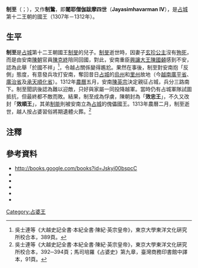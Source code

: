 {{Infobox monarch
| name               =闍耶僧伽跋摩四世
| title              = [[占婆|占婆]][[占城君主列表|國王]]
| image              =
| caption            =
| reign              =1307年—1312年
| coronation         = 
| investiture        =
| full name          =
| native_lang1       =別名 
| native_lang1_name1 =制至、制鷙
| birth_date         =？
| birth_place        =[[占婆|占婆]][[毘闍耶|毘闍耶]]
| death_date         =1313年
| death_place        =[[大越|大越]][[昇龍|昇龍]]
| burial_date        =
| burial_place       =
| predecessor        =[[制旻|闍耶僧伽跋摩三世]]
| successor          =[[制能|制能]] 
| queen              =
| consort            = 
| spouse             =
| spouse 1            =
| spouse 2             =
| spouse 3           =
| spouse 4           =
| spouse 5           =
| spouse 6           =
| spouse 7           =
| offspring          = 
| royal house        =[[第十二王朝_(占婆)|第十二王朝]]
| dynasty            = 
| father             =
| mother             =
| children           =
| religion           =[[印度教|印度教]]
}}
'''制至'''（{{vie|v='''Chế Chi'''|hn=制至}}；{{bd|？||1313年|||catIdx=K}}），又作'''制鷙'''，即'''闍耶僧伽跋摩四世'''（'''Jayasimhavarman IV'''），是[[占城|占城]]第十二王朝的國王（1307年－1312年）。

== 生平 ==
'''制至'''是[[占城|占城]]第十二王朝國王[[制旻|制旻]]的兒子。[[制旻|制旻]]逝世時，因妻子[[玄珍公主|玄珍公主]]沒有[[薩蒂_(習俗)|殉死]]，而是由安南[[越南陳朝|陳朝]]官員[[陳克終|陳克終]]陪同回國，對此，安南重臣[[陳國顙|興讓大王陳國顙]]感到不安，認為此舉「於國不祥」<ref>吳士連等《大越史記全書·本紀全書·陳紀·英宗皇帝》，東京大學東洋文化硏究所校合本，389頁。</ref>，令越占關係變得尷尬。果然在事後，制至對安南抱「反側」態度，有意發兵攻打安南，奪回昔日[[占城|占城]]的[[烏州|烏州]]和[[里州|里州]]故地（今[[越南|越南]][[廣平省|廣平省]]、[[廣治省|廣治省]]及[[承天順化省|承天順化省]]）。1312年[[農曆|農曆]]五月，安南[[陳英宗|陳英宗]]決定親征占城，兵分三路南下。制至聞訊後認為難以迎敵，只好與家屬一同投降越軍。當時仍有占城軍隊試圖抵抗，但最終都不敵而敗。結果，制至成為俘虜，陳朝封為「'''效忠王'''」，不久又改封「'''效順王'''」，其弟[[制能|制能]]則被安南立為[[占城|占城]]的傀儡國王。1313年農曆二月，制至逝世，越人按占婆習俗將期遺體火葬。<ref>吳士連等《大越史記全書·本紀全書·陳紀·英宗皇帝》，東京大學東洋文化硏究所校合本，392─394頁；馬司培羅《占婆史》第九章，臺灣商務印書館中譯本，91頁。</ref>

== 注釋 ==
<div class="references-small">   
<references />   
</div>   
</div>

== 參考資料 ==
<div class="references-small">
*http://books.google.com/books?id=Jskyi00bspcC {{Wayback|url=http://books.google.com/books?id=Jskyi00bspcC |date=20200926163659 }}
*{{cite book|title=《[[占婆史|占婆史]]》|author=[[喬治·馬司培羅|喬治·馬司培羅]]|others=[[馮承鈞|馮承鈞]]譯|location=[[台灣|台灣]]|publisher=[[臺灣商務印書館|臺灣商務印書館]]（[[中華民國|民國]]62）（1973）|language=zh}}
*{{cite book|title=《[[占婆史|占婆史]]》，收錄於《東蒙古遼代舊城探考記（外二種）》|author=馬伯樂（[[喬治·馬司培羅|喬治·馬司培羅]]的另一譯名）|others=[[馮承鈞|馮承鈞]]譯|location=[[北京|北京]]|publisher=[[中華書局|中華書局]]（2004）ISBN 7101042228|language=zh}}
*{{ja}}{{cite book|title=《[[大越史記全書|大越史記全書]]》|author=[[吳士連|吳士連]]等|others=[[陳荊和|陳荊和]]編校|publisher=[[東京大學|東京大學]]東洋文化硏究所附屬東洋學文獻センター（[[昭和|昭和]]59－61年）（1984－1986）|language=zh}}
*{{vi}}{{zh}}{{cite web|url=http://www.nomna.org/DVSKTT/dvsktt.php?IDcat=41|title=Hội Bảo tồn Di sản chữ Nôm─《大越史記全書·本紀全書·陳紀·英宗皇帝》|accessdate=2009-10-11|archive-date=2016-03-04|archive-url=https://web.archive.org/web/20160304200557/http://www.nomna.org/DVSKTT/dvsktt.php?IDcat=41|dead-url=yes}}
*{{vi}}{{zh}}{{cite web|url=http://www.nomfoundation.org/nlvnpf/index.php?IDcat=2&cat=3&subcat=288&ok=|title=Hội Bảo tồn Di sản chữ Nôm─《欽定越史通鑑綱目》正編卷之九、十|deadurl=yes|archiveurl=https://web.archive.org/web/20160306173249/http://nomfoundation.org/nlvnpf/index.php?cat=3&idcat=2&ok=&subcat=288|archivedate=2016-03-06|accessdate=2009-10-11}}
</div>

{{start box}}
{{s-before|[[制旻|制旻]]}}
{{s-title|[[占城|占城]]國王|1307年—1312年}}
{{s-after|[[制能|制能]]}}
{{end box}}
{{占婆君主}}
[[Category:占婆王|Category:占婆王]]